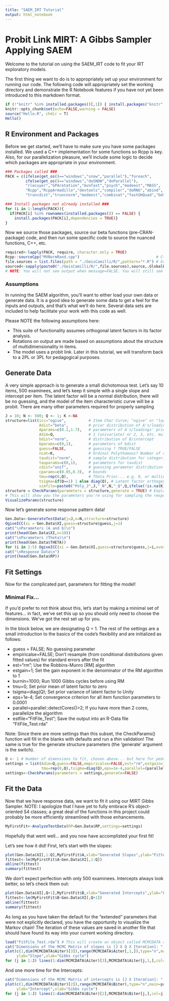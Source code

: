 ```yaml
---
title: "SAEM_IRT Tutorial"
output: html_notebook
---
```



# Probit Link MIRT: A Gibbs Sampler Applying SAEM
Welcome to the tutorial on using the SAEM_IRT code to fit your IRT exploratory models.

The first thing we want to do is to appropriately set up your environment for running our code. The following code will appropriately set the working directory and demonstrate the R Notebook features if you have not yet been introduced to this markdown format.
```r
if (!"knitr" %in% installed.packages()[,1]) { install.packages("knitr",dependencies = TRUE)} 
knitr::opts_chunk$set(echo=FALSE,warning = FALSE)
source("Hello.R", chdir = T)
Hello()
```

## R Environment and Packages
Before we get started, we'll have to make sure you have some packages installed. We used a C++ implementation for some functions so Rcpp is key. Also, for our parallelization pleasure, we'll include some logic to decide which packages are appropriate in your environment.
```r
### Packages called ###
PACK = c(ifelse(get_os()=="windows","snow","parallel"),"foreach",
         ifelse(get_os()=="windows","doSNOW","doParallel"),
         "rlecuyer","GPArotation","mvnfast","psych","modeest","MASS",
         "Rcpp","RcppArmadillo","devtools","compiler","doRNG","abind",
         "truncdist","truncnorm","modeest","combinat","fastGHQuad","bdsmatrix")

### Install packages not already installed ###
for (i in 1:length(PACK)){
  if(PACK[i] %in% rownames(installed.packages()) == FALSE) {
    install.packages(PACK[i],dependencies = TRUE)}
}
```

Now we source those packages, source our beta functions (pre-CRAN-package) code, and then run some specific code to source the nuanced functions, C++, etc.
```r
required<-lapply(PACK, require, character.only = TRUE)                       # Call the libraries (will deprecate)
Rcpp::sourceCpp("MVNormRand.cpp")                                  # C++ MV Norm Random (fast)
file.sources = list.files(path = "./GeisCamilli/R/",pattern="*.R") # Grab the R functions!
sourced<-sapply(paste0("./GeisCamilli/R/",file.sources),source,.GlobalEnv)  # Source them!
# NOTE: You will not see output when message=FALSE. You will still see warnings, etc.
```


### Assumptions
In running the SAEM algorithm, you'll want to either load your own data or generate data. It is a good idea to generate some data to get a feel for the inputs and outputs, and that's what we'll do here. Several data sets are included to help facilitate your work with this code as well.

Please NOTE the following assumptions here: 

* This suite of functionality assumes orthogonal latent factors in its factor analysis.
* Rotations on output are made based on assumptions about the structure of multidimensionality in items.
* The model uses a probit link. Later in this tutorial, we will transform back to a 2PL or 3PL for pedagogical purposes.
  
## Generate Data
A very simple approach is to generate a small dichotomous test. Let's say 10 items, 500 examinees, and let's keep it simple with a single slope and intercept per item. The latent factor will be a normal distribution, there will be no guessing, and the model of the item characteristic curve will be a probit. There are many other parameters required for properly sampling
```r
J = 10; N <- 500; Q <- 1; K <-NA
structure=list(icc="ogive",          # Item Char Curve; "ogive" or "logistic" 
               Adist="beta",         # prior distribution of A's/loadings
               Aparams=c(0.2,1.7),   # parameters of A's/loadings' prior distribution
               Adim=Q,               # 1 (univariate) or 2, 3, etc. multiple dimensions for multivariate
               bdist="norm",         # distribution of B/intercept
               bparams=c(0,1),       # parameters of bdist
               guess=FALSE,          # guessing ? TRUE/FALSE
               ncat=K,               # Ordinal Polythomous? Number of categories
               taudist="norm",       # sample distribution for categorical intercepts
               tauparams=c(0,1),     # parameters for taudist
               cdist="unif",         # guessing parameter distribution for 3PNO or 3PL
               cparams=c(0.05,0.3),  # bounds
               tmu=rep(0,Q),         # Theta Prior... e.g. 0, or multivariate c(0,0) ... can be multidimensional
               tsigma=if(Q==1) 1 else diag(Q), # Latent factor orthogonal covariance
               simfile=paste0("Poly_J",J,"_N",N,"_Q",Q,ifelse(!is.na(K) & K>2,paste0("_K",K),""),".rda"))  # Name of saved file of generated data.
structure = CheckParams(parameters = structure,generate = TRUE) # Explained in a hot minute.
# This will show you the parameters you're using for sampling the response pattern.
VisualizeParams(structure)
```

Now let's generate some response pattern data!
```r
Gen.Data<-GenerateTestData(j=J,n=N,structure=structure)
OgiveICC(xi = Gen.Data$XI,guess=structure$guess,j=1)
cat("\nParameters (A and b)\n")
print(head(Gen.Data$XI,n=10))
cat("\nParameters (Theta)\n")
print(head(Gen.Data$THETA))
for (i in 2:5) OgiveICC(xi = Gen.Data$XI,guess=structure$guess,j=i,overlay=TRUE,col=i)
cat("\nResponse Data\n")
print(head(Gen.Data$RP))
```

## Fit Settings 

Now for the complicated part, parameters for fitting the model! 

### Minimal Fix...

If you'd prefer to not think about this, let's start by making a minimal set of features... in fact, we've set this up so you should only need to choose the dimensions. We've got the rest set up for you.

In the block below, we are designating Q = 1. The rest of the settings are a small introduction to the basics of the code's flexibility and are initialized as follows:

* guess = FALSE; No guessing parameter
* empiricalse=FALSE; Don't resample (from conditional distributions given fitted values) for standard errors after the fit
* est="rm"; Use the Robbins-Munro [RM] algorithm
* estgain=1; Set the gain exponent in the denominator of the RM algorithm to 1
* burnin=1000; Run 1000 Gibbs cycles before using RM
* tmu=0; Set prior mean of latent factor to zero
* tsigma=diag(Q); Set prior variance of latent factor to Unity
* eps=1e-4; Set convergence criterion for all item function parameters to 0.0001
* parallel=parallel::detectCores()>2; If you have more than 2 cores, parallelize the algorithm
* estfile="FitFile_Test"; Save the output into an R-Data file "FitFile_Test.rda"

Note: Since there are more settings than this subset, the CheckParams() function will fill in the blanks with defaults and run a *thin* validation! The same is true for the generate structure parameters (the 'generate' argument is the switch).
```r
Q <- 1 # Number of dimensions to fit, chosen above... but here for pedagogy
settings = list(Adim=Q,guess=FALSE,empiricalse=FALSE,est="rm",estgain=1,burnin=1000,
                tmu=rep(0,Q),tsigma=diag(Q),eps=1e-4,parallel=(parallel::detectCores()>2),                             estfile="FitFile_Test")
settings<-CheckParams(parameters = settings,generate=FALSE)
```

## Fit the Data

Now that we have response data, we want to fit it using our MIRT Gibbs Sampler. 
NOTE: I apologize that I have yet to fully embrace R's object-oriented S4 classes; a great deal of the functions in this project could probably be more efficiently streamlined with those enhancements. 

```r
MyFirstFit<-AnalyzeTestData(RP=Gen.Data$RP,settings=settings)
```

Hopefully that went well... and you now have accomplisted your first fit!

Let's see how it did! First, let's start with the slopes:
```r
plot(Gen.Data$XI[,1:Q],MyFirstFit$A,xlab="Generated Slopes",ylab="Fitted Slopes",main=paste("Slope Reconstruction; N =",N))
fittest<-lm(MyFirstFit$A~Gen.Data$XI[,1:Q])
abline(fittest)
summary(fittest)
```

We don't expect perfection with only 500 examinees. Intercepts always look better, so let's check them out:
```r
plot(Gen.Data$XI[,Q+1],MyFirstFit$B,xlab="Generated Intercepts",ylab="Fitted Intercepts",main=paste("Difficulty Reconstruction; N =",N),col=1:J,pch=16)
fittest<-lm(MyFirstFit$B~Gen.Data$XI[,Q+1])
abline(fittest)
summary(fittest)
```

As long as you have taken the default for the "extended" parameters that were not explicitly declared, you have the opportunity to visualize the Markov chain! The iteration of these values are saved in another file that should have found its way into your current working directory.

```r
load("FitFile_Test.rda") # This will create an object called MCMCDATA and another called FitDATA
cat("Dimensions of the MCMC Matrix of slopes is [J X Q X Iteration]: ",dim(MCMCDATA$Aiter)) # This matrix
plot(c(1,dim(MCMCDATA$Aiter)[3]),range(MCMCDATA$Aiter[,1,]),type="n",main=paste("The",J,"Slopes' Markov Chains"),
     ylab="Slope",xlab="Gibbs cycle")
for (j in 1:J) lines(1:dim(MCMCDATA$Aiter)[3],MCMCDATA$Aiter[j,1,],col=j)
```

And one more time for the Intercepts:

```r
cat("Dimensions of the MCMC Matrix of intercepts is [J X Iteration]: ",dim(MCMCDATA$Biter)) # This matrix
plot(c(1,dim(MCMCDATA$Biter)[2]),range(MCMCDATA$Biter),type="n",main=paste("The",J,"Intercepts' Markov Chains"),
     ylab="Intercept",xlab="Gibbs cycle")
for (j in 1:J) lines(1:dim(MCMCDATA$Biter)[2],MCMCDATA$Biter[j,],col=j)
```
